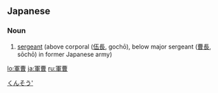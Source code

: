 ==Japanese==
{{ja-kanjitab|ぐん|そう|yomi=o}}

===Noun===
{{ja-noun|ぐんそう}}
# [[sergeant]] (above corporal ([[伍長]], gochō), below major sergeant ([[曹長]], sōchō) in former Japanese army)

[[Category:ja:Military ranks|くんそう']]

[[lo:軍曹]]
[[ja:軍曹]]
[[ru:軍曹]]